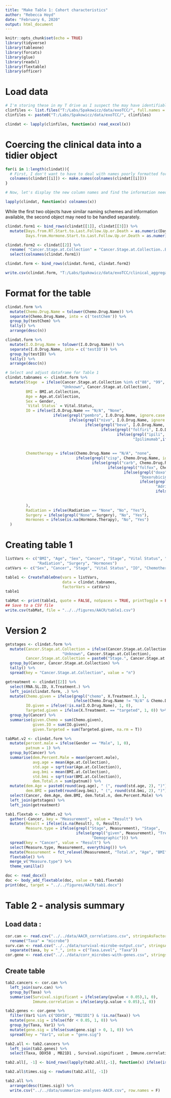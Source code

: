 ```yaml
---
title: "Make Table 1: Cohort characteristics"
author: "Rebecca Hoyd"
date: "February 6, 2020"
output: html_document
---
```


```r
knitr::opts_chunk$set(echo = TRUE)
library(tidyverse)
library(tableone)
library(forcats)
library(glue)
library(readxl)
library(flextable)
library(officer)
```

# Load data
```r
# I'm storing these in my T drive as I suspect the may have identifiable information
clinfiles <- list.files("T:/Labs/Spakowicz/data/exoTCC/", full.names = F, "_Spakowicz")
clinfiles <- paste0("T:/Labs/Spakowicz/data/exoTCC/", clinfiles)

clindat <- lapply(clinfiles, function(x) read_excel(x))
```


# Coercing the clinical data into a tidier object
```r

for(i in 1:length(clindat)){
  # First, I don't want to have to deal with names poorly formatted for R. 
  colnames(clindat[[i]]) <- make.names(colnames(clindat[[i]]))
}

# Now, let's display the new column names and find the information needed for the table

lapply(clindat, function(x) colnames(x))
```
While the first two objects have similar naming schemes and information available, the second object may need to be handled separately.

```r
clindat.form1 <- bind_rows(clindat[[1]], clindat[[3]]) %>%
  mutate(Days.from.RT.Start.to.Last.Follow.Up.or.Death = as.numeric(Days.from.RT.Start.to.Last.Follow.Up.or.Death),
         Days.from.Hormone.Start.to.Last.Follow.Up.or.Death = as.numeric(Days.from.Hormone.Start.to.Last.Follow.Up.or.Death))

clindat.form2 <- clindat[[2]] %>%
  rename( "Cancer.Stage.at.Collection" = "Cancer.Stage.at.Collection..Best.CS.AJCC.") %>%
  select(colnames(clindat.form1))

clindat.form <- bind_rows(clindat.form1, clindat.form2)

```

```r
write.csv(clindat.form, "T:/Labs/Spakowicz/data/exoTCC/clinical_aggregated.csv", row.names = F)
```

# Format  for the table

```r
clindat.form %>%
  mutate(Chemo.Drug.Name = tolower(Chemo.Drug.Name)) %>%
  separate(Chemo.Drug.Name, into = c('testChem')) %>%
  group_by(testChem) %>%
  tally() %>%
  arrange(desc(n))

clindat.form %>%
  mutate(I.O.Drug.Name = tolower(I.O.Drug.Name)) %>%
  separate(I.O.Drug.Name, into = c('testIO')) %>%
  group_by(testIO) %>%
  tally() %>%
  arrange(desc(n))
```

```r

# Select and adjust dataframe for Table 1
clindat.tabnames <- clindat.form %>%
  mutate(Stage  = ifelse(Cancer.Stage.at.Collection %in% c("88", "99", "undeterm.") , 
                         "Unknown", Cancer.Stage.at.Collection),
         BMI = BMI.at.Collection,
         Age = Age.at.Collection,
         Sex = Gender,
         `Vital Status` = Vital.Status,
         IO = ifelse(I.O.Drug.Name == "N/A", "None", 
                     ifelse(grepl("pembro", I.O.Drug.Name, ignore.case = T), "Pembrolizumab", 
                            ifelse(grepl("nivo", I.O.Drug.Name, ignore.case = T), "Nivolumab",
                                   ifelse(grepl("beva", I.O.Drug.Name, ignore.case = T), "Bevacizumab",
                                          ifelse(grepl("folfiri", I.O.Drug.Name, ignore.case = T), "Folfiri",
                                                 ifelse(grepl("ipili", I.O.Drug.Name, ignore.case = T),
                                                        "Ipilimumab",ifelse(grepl("unknown", Chemo.Drug.Name,
                                                                                  ignore.case = T), 
                                                                            "Unknown", "Other"))))))),
         Chemotherapy = ifelse(Chemo.Drug.Name == "N/A", "none",
                               ifelse(grepl("cisp", Chemo.Drug.Name, ignore.case = T), "Cisplatin",
                                      ifelse(grepl("carb", Chemo.Drug.Name, ignore.case = T), "Carboplatin",
                                             ifelse(grepl("folfox", Chemo.Drug.Name, ignore.case = T), "Folfox",
                                                    ifelse(grepl("doxo", Chemo.Drug.Name, ignore.case = T),
                                                           "Doxorubicin",
                                                           ifelse(grepl("adria", Chemo.Drug.Name, ignore.case = T),
                                                                  "Adriamycin", 
                                                                  ifelse(grepl("unknown", Chemo.Drug.Name,
                                                                               ignore.case = T), "Unknown",
                                                                         "Other"))))))
         ),
         Radiation = ifelse(Radiation == "None", "No", "Yes"),
         Surgery = ifelse(grepl("None", Surgery), "No", "Yes"),
         Hormones = ifelse(is.na(Hormone.Therapy), "No", "Yes")
  )
```

# Creating table 1

```r
listVars <- c("BMI", "Age", "Sex", "Cancer", "Stage", "Vital Status", "IO", "Chemotherapy",
              "Radiation", "Surgery", "Hormones")
catVars <- c("Sex", "Cancer", "Stage", "Vital Status", "IO", "Chemotherapy", "Radiation", "Surgery", "Hormones")
```

```r
table1 <- CreateTableOne(vars = listVars,
                         data = clindat.tabnames,
                         factorVars = catVars)
table1
```

```r
tabMat <- print(table1, quote = FALSE, noSpaces = TRUE, printToggle = FALSE)
## Save to a CSV file
write.csv(tabMat, file = "../../figures/AACR/table1.csv")
```

# Version 2

```r


getstages <- clindat.form %>%
  mutate(Cancer.Stage.at.Collection = ifelse(Cancer.Stage.at.Collection %in% c("88", "99", "undeterm."), 
                         "Unknown", Cancer.Stage.at.Collection),
         Cancer.Stage.at.Collection = paste0("Stage.", Cancer.Stage.at.Collection)) %>%
  group_by(Cancer, Cancer.Stage.at.Collection) %>%
  tally() %>%
  spread(key = "Cancer.Stage.at.Collection", value = "n")

getreatment <- clindat[[2]] %>%
  select(RNA.SL.ID, X.Treatment.) %>%
  left_join(clindat.form, .) %>%
  mutate(Chemo.given = ifelse(grepl("chemo", X.Treatment.), 1, 
                              ifelse(Chemo.Drug.Name != "N/A" & Chemo.Drug.Name != "N", 1, 0)),
         IO.given = ifelse(!is.na(I.O.Drug.Name), 1, 0),
         Targeted.given = ifelse(X.Treatment. == "targeted", 1, 0)) %>%
  group_by(Cancer) %>%
  summarise(given.Chemo = sum(Chemo.given),
            given.IO = sum(IO.given),
            given.Targeted = sum(Targeted.given, na.rm = T))

tabMat.v2 <- clindat.form %>%
  mutate(percent.male = ifelse(Gender == "Male", 1, 0),
         patnum = 1) %>%
  group_by(Cancer) %>%
  summarise(dem.Percent.Male = mean(percent.male),
            avg.age = mean(Age.at.Collection),
            std.age = sqrt(var(Age.at.Collection)),
            avg.bmi = mean(BMI.at.Collection),
            std.bmi = sqrt(var(BMI.at.Collection)),
            dem.Total.n = sum(patnum)) %>%
  mutate(dem.Age = paste0(round(avg.age), " (", round(std.age, 2), ")"),
         dem.BMI = paste0(round(avg.bmi), " (", round(std.bmi, 2), ")")) %>%
  select(Cancer, dem.Age, dem.BMI, dem.Total.n, dem.Percent.Male) %>%
  left_join(getstages) %>%
  left_join(getreatment)
```

```r
tab1.flextab <- tabMat.v2 %>%
  gather(-Cancer, key = "Measurement", value = "Result") %>%
  mutate(Result = ifelse(is.na(Result), 0, Result),
         Measure.type = ifelse(grepl("Stage", Measurement), "Stage",
                               ifelse(grepl("given", Measurement), "Treatment Type",
                                      "Demographic"))) %>%
  spread(key = "Cancer", value = "Result") %>%
  select(Measure.type, Measurement, everything()) %>%
  mutate(Measurement = fct_relevel(Measurement, "Total.n", "Age", "BMI", "Targeted.given")) %>%
  flextable() %>%
  merge_v("Measure.type") %>%
  theme_vanilla() 
```

```r
doc <- read_docx()
doc <- body_add_flextable(doc, value = tab1.flextab)
print(doc, target = "../../figures/AACR/tab1.docx")
```


# Table 2 - analysis summary

## Load data : 
```r
cor.can <- read.csv("../../data/AACR_correlations.csv", stringsAsFactors = F) %>%
  rename("Taxa" = "microbe")
surv.can <- read.csv("../../data/survival-microbe-output.csv", stringsAsFactors = F)%>%
  separate(taxa, by = "_", into = c("Taxa.Level", "Taxa"))
cor.gene <- read.csv("../../data/corr_microbes-with-genes.csv", stringsAsFactors = F)

```

## Create table

```r

tab2.cancers <- cor.can %>%
  left_join(surv.can) %>%
  group_by(Taxa) %>%
  summarise(Survival.significant = ifelse(any(pvalue < 0.05),1, 0),
            Immune.correlation = ifelse(any(p.value < 0.05),1, 0))

tab2.genes <- cor.gene %>%
  filter(Var1 %in% c("DDX58", "MB21D1") & !is.na(Taxa)) %>%
  mutate(gene.sig = ifelse(fdr < 0.05, 1, 0)) %>%
  group_by(Taxa, Var1) %>%
  mutate(gene.sig = ifelse(sum(gene.sig) > 0, 1, 0)) %>%
  spread(key = "Var1", value = "gene.sig")

tab2.all <- tab2.cancers %>%
  left_join(tab2.genes) %>%
  select(Taxa, DDX58 , MB21D1 , Survival.significant , Immune.correlation) 

tab2.all[, -1] <- bind_rows(lapply(tab2.all[,-1], function(x) ifelse(is.na(x), 0, x)))

tab2.all$times.sig <- rowSums(tab2.all[, -1])

tab2.all %>%
  arrange(desc(times.sig)) %>%
  write.csv("../../data/summarize-analyses-AACR.csv", row.names = F)
```

